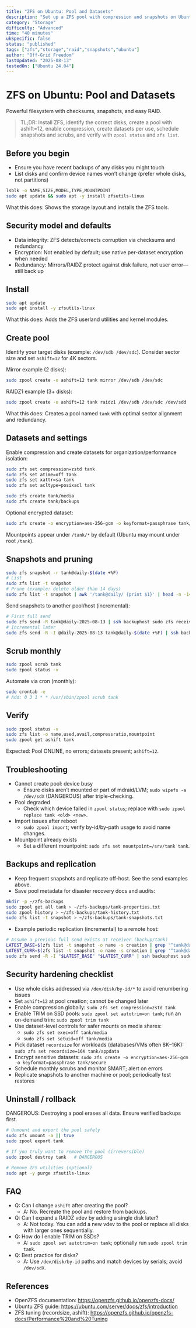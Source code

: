 ```yaml
---
title: "ZFS on Ubuntu: Pool and Datasets"
description: "Set up a ZFS pool with compression and snapshots on Ubuntu."
category: "Storage"
difficulty: "Advanced"
time: "40 minutes"
ukSpecific: false
status: "published"
tags: ["zfs","storage","raid","snapshots","ubuntu"]
author: "Off-Grid Freedom"
lastUpdated: "2025-08-13"
testedOn: ["Ubuntu 24.04"]
---
```


# ZFS on Ubuntu: Pool and Datasets

Powerful filesystem with checksums, snapshots, and easy RAID.

> TL;DR: Install ZFS, identify the correct disks, create a pool with ashift=12, enable compression, create datasets per use, schedule snapshots and scrubs, and verify with `zpool status` and `zfs list`.

## Before you begin
- Ensure you have recent backups of any disks you might touch
- List disks and confirm device names won’t change (prefer whole disks, not partitions)

```bash
lsblk -o NAME,SIZE,MODEL,TYPE,MOUNTPOINT
sudo apt update && sudo apt -y install zfsutils-linux
```

What this does: Shows the storage layout and installs the ZFS tools.

## Security model and defaults
- Data integrity: ZFS detects/corrects corruption via checksums and redundancy
- Encryption: Not enabled by default; use native per-dataset encryption when needed
- Redundancy: Mirrors/RAIDZ protect against disk failure, not user error—still back up

## Install

```bash
sudo apt update
sudo apt install -y zfsutils-linux
```

What this does: Adds the ZFS userland utilities and kernel modules.

## Create pool

Identify your target disks (example: `/dev/sdb /dev/sdc`). Consider sector size and set `ashift=12` for 4K sectors.

Mirror example (2 disks):

```bash
sudo zpool create -o ashift=12 tank mirror /dev/sdb /dev/sdc
```

RAIDZ1 example (3+ disks):

```bash
sudo zpool create -o ashift=12 tank raidz1 /dev/sdb /dev/sdc /dev/sdd
```

What this does: Creates a pool named `tank` with optimal sector alignment and redundancy.

## Datasets and settings

Enable compression and create datasets for organization/performance isolation:

```bash
sudo zfs set compression=zstd tank
sudo zfs set atime=off tank
sudo zfs set xattr=sa tank
sudo zfs set acltype=posixacl tank

sudo zfs create tank/media
sudo zfs create tank/backups
```

Optional encrypted dataset:
```bash
sudo zfs create -o encryption=aes-256-gcm -o keyformat=passphrase tank/secure
```

Mountpoints appear under `/tank/*` by default (Ubuntu may mount under root `/tank`).

## Snapshots and pruning

```bash
sudo zfs snapshot -r tank@daily-$(date +%F)
# List
sudo zfs list -t snapshot
# Prune (example: delete older than 14 days)
sudo zfs list -t snapshot | awk '/tank@daily/ {print $1}' | head -n -14 | xargs -r sudo zfs destroy
```

Send snapshots to another pool/host (incremental):
```bash
# First full send
sudo zfs send -R tank@daily-2025-08-13 | ssh backuphost sudo zfs receive -F backup/tank
# Incremental later
sudo zfs send -R -I @daily-2025-08-13 tank@daily-$(date +%F) | ssh backuphost sudo zfs receive -F backup/tank
```

## Scrub monthly

```bash
sudo zpool scrub tank
sudo zpool status -v
```

Automate via cron (monthly):
```bash
sudo crontab -e
# Add: 0 3 1 * * /usr/sbin/zpool scrub tank
```

## Verify

```bash
sudo zpool status -v
sudo zfs list -o name,used,avail,compressratio,mountpoint
sudo zpool get ashift tank
```

Expected: Pool ONLINE, no errors; datasets present; `ashift=12`.

## Troubleshooting

- Cannot create pool: device busy
  - Ensure disks aren’t mounted or part of mdraid/LVM; `sudo wipefs -a /dev/sdX` (DANGEROUS) after triple-checking.
- Pool degraded
  - Check which device failed in `zpool status`; replace with `sudo zpool replace tank <old> <new>`.
- Import issues after reboot
  - `sudo zpool import`; verify by-id/by-path usage to avoid name changes.
- Mountpoint already exists
  - Set a different mountpoint: `sudo zfs set mountpoint=/srv/tank tank`.

## Backups and replication

- Keep frequent snapshots and replicate off-host. See the send examples above.
- Save pool metadata for disaster recovery docs and audits:

```bash
mkdir -p ~/zfs-backups
sudo zpool get all tank > ~/zfs-backups/tank-properties.txt
sudo zpool history > ~/zfs-backups/tank-history.txt
sudo zfs list -t snapshot > ~/zfs-backups/tank-snapshots.txt
```

- Example periodic replication (incremental) to a remote host:

```bash
# Assume a previous full send exists at receiver (backup/tank)
LATEST_BASE=$(zfs list -t snapshot -o name -s creation | grep '^tank@daily-' | head -n1)
LATEST_CURR=$(zfs list -t snapshot -o name -s creation | grep '^tank@daily-' | tail -n1)
sudo zfs send -R -I "$LATEST_BASE" "$LATEST_CURR" | ssh backuphost sudo zfs receive -F backup/tank
```

## Security hardening checklist

- Use whole disks addressed via `/dev/disk/by-id/*` to avoid renumbering issues
- Set `ashift=12` at pool creation; cannot be changed later
- Enable compression globally: `sudo zfs set compression=zstd tank`
- Enable TRIM on SSD pools: `sudo zpool set autotrim=on tank`; run an on-demand trim: `sudo zpool trim tank`
- Use dataset-level controls for safer mounts on media shares:
  - `sudo zfs set exec=off tank/media`
  - `sudo zfs set setuid=off tank/media`
- Pick dataset `recordsize` for workloads (databases/VMs often 8K–16K): `sudo zfs set recordsize=16K tank/appdata`
- Encrypt sensitive datasets: `sudo zfs create -o encryption=aes-256-gcm -o keyformat=passphrase tank/secure`
- Schedule monthly scrubs and monitor SMART; alert on errors
- Replicate snapshots to another machine or pool; periodically test restores

## Uninstall / rollback

DANGEROUS: Destroying a pool erases all data. Ensure verified backups first.

```bash
# Unmount and export the pool safely
sudo zfs umount -a || true
sudo zpool export tank

# If you truly want to remove the pool (irreversible)
sudo zpool destroy tank   # DANGEROUS

# Remove ZFS utilities (optional)
sudo apt -y purge zfsutils-linux
```

## FAQ

- Q: Can I change `ashift` after creating the pool?
  - A: No. Recreate the pool and restore from backups.
- Q: Can I expand a RAIDZ vdev by adding a single disk later?
  - A: Not today. You can add a new vdev to the pool or replace all disks with larger ones sequentially.
- Q: How do I enable TRIM on SSDs?
  - A: `sudo zpool set autotrim=on tank`; optionally run `sudo zpool trim tank`.
- Q: Best practice for disks?
  - A: Use `/dev/disk/by-id` paths and match devices by serials; avoid `/dev/sdX`.

## References
- OpenZFS documentation: https://openzfs.github.io/openzfs-docs/
- Ubuntu ZFS guide: https://ubuntu.com/server/docs/zfs/introduction
- ZFS tuning (recordsize, ashift): https://openzfs.github.io/openzfs-docs/Performance%20and%20Tuning
